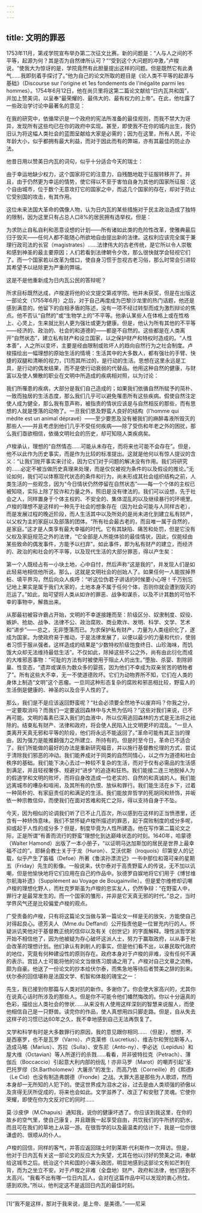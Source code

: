 ```yaml
---
---
---
```

title: 文明的罪恶
---




1753年11月，第戎学院宣布举办第二次征文比赛。新的问题是：“人与人之间的不平等，起源为何？其是否为自然律所认可？”“受到这个大问题的冲激，”卢梭说，“使我大为惊讶的是，学院竟然有此胆量提出这样的问题。但是既然它有此勇气……我即刻着手探讨了。”他为自己的论文所取的题目是《论人类不平等的起源与基础》（Discourse sur l'origine et 1es fondements de l'inégalite parmi les hommes）。1754年6月12日，他在尚贝里将这第二篇论文献给“日内瓦共和国”，并加上赞美词，以呈奉“最荣耀的、最伟大的、最有权力的上帝”。在此，他吐露了一些政治学讨论中最著名的意见：

在我的研究中，依循常识是一个政府的宪法所准备的最佳规则，而我不禁大为讶异，发现所有这些均已在你的政府中实现。甚至，即使我不在你的城内出生，我仍旧认为将这幅人类社会的蓝图呈献给大家是必需的；因为在这里，所有人民，不论年龄大小，似乎都拥有最大利益，而对于因此而有的弊端，亦有其最佳的防止办法。



他昔日用以赞美日内瓦的词句，似乎十分适合今天的瑞士：

由于幸运地缺少权力，这个国家将它的注意力，自残酷地耽于征服转移开了。并且，由于仍然更为幸运的情势，使它得以不至于害怕自身为其他的国家所征服：这个自由城市，位于数个无意攻打它的国家之中，而这几个国家的存在，却对于防止它受别国的攻击，有其作用。



这位未来法国大革命的偶像人物，认为日内瓦的某些措施对于民主政治造成了独特的限制，因为这里只有占总人口8%的居民拥有选举权。但是：

为求防止自私自利和恶意设想的计划——所有诸如此类的危险性改革，使雅典最后归于毁灭——任何人都不能随心所欲地自由提出新的法律。这权利应该完全属于兼理行政司法的长官（magistrates）……法律伟大的古老传统，是它所以令人崇敬和感到神圣的最主要原因；人们若看到法律朝令夕改，那么很快就学会轻视它们了。而一个国家若以改革为借口，使自身习惯于忽视古老习俗，那么时常会引进较其希望予以祛除更为严重的弊端。



这是不是他重新成为日内瓦公民的答辩呢？

所求目标既然达成，卢梭遂将他的论文提交第戎学院。他并未获奖，但是在出版这一部论文（1755年6月）之后，对于自己再度成为巴黎沙龙里的热门话题，他还是感到满意的。他留下的自相矛盾的陈述，没有一项不经过转型而成为激烈辩论的焦点。他不否认“自然的”或“生物学上的”不平等。他承认某些人在体格上或在性格上、心灵上，生来就比别人更为强壮或更为健康。但是，他认为所有其他的不平等——经济的、政治的、社会的和道德的——都是不自然的。这些都是在人类离开“自然状态”，建立私有财产和设立国家，以之保护财产和特权时造成的。“人性本善”，人之所以变坏，主要是经由限制或败坏人的趋向自然行为之社会制度。卢梭描绘出一幅理想的原始生活的情境：生活其中的大多数人，都有强壮的手臂、快捷的双腿和清晰的视力，[1]而其所过的，是行动的生活。思想在这里永远是工具，是行动的偶发结果，而不是使行动衰弱的代替品。他用这种自然的健康，与财富以及使人懒散的职业在文明中所造成的疾病相对照，以为讨论：

我们所罹患的疾病，大部分是我们自己造成的；如果我们依循自然所赋予的简朴、一致而独居的生活态度，那么我们几乎可以避免罹患所有这些疾病。假使自然注定使人成为健全，那么我有意声称，被指责的情状应该是与自然相反的那些，而有思想的人就是堕落的动物了。一旦我们思及野蛮人良好的结构（l'homme qui mèdite est un animal dépravé）——至少要思及没有被我们的麻醉毒液所毁灭的那些人——并且考虑到他们几乎不受任何疾病——除了受伤和年老之外的困扰，那么我们亟欲相信，依循文明社会的历史，却可知晓人类疾病矣。



卢梭承认，理想的“自然情态……可能从未存在，而将来也可能不会存在”。但是，他不以此作为历史事实，而是作为比较的标准提出。这就是他何以有惊人提议的含义：“让我们抛开事实来讨论，因为它们对于问题的解决没有作用。我们将研究的……必定不被当做历史真理来处理，而是仅仅被视为条件的以及假设的推论。”无论如何，我们可以体察现代状态的条件和行为，尚未形成其社会组织结构之前，人类生活的一些观念，因为“今日情状仍然停留在自然状态”——每一个个体的主权已被知晓，实际上除了狡诈和力量之外，照旧是没有律法的。我们可以设想，先于社会之人，同样置身于个体主权的、不安全的、集体混乱的以及继续暴行的环境里。卢梭的理想不是这样的一种先于社会的想象存在（因为社会可能与人同样古老），而是发展过程的晚近阶段，而人生活其中以及所处的是尚未进化到建立私有财产，以父权为主的家庭以及部落的团体。“所有社会最古老的，而且唯一属于自然的，是家庭。”这才是人类享有最大幸福的时代。它有其缺陷、痛苦和处罚，但是它没有父权及家庭规范之外的法律，“它全部是人所能体验的最佳情状，因此，仅能经由某些致命的偶发事件，方能予以扫弃”。如此事件，即为私有财产的建立，而经济的、政治的和社会的不平等，以及现代生活的大部分罪恶，得以产生矣：

第一个人既经占有一小块土地，心中自忖，然后声称“这是我的”，并发现人们是如此轻易地相信他所说。那么，这就是文明社会的创始人了。如果任何一人能拔掉界桩、填平界沟，然后向众人疾呼：“听这位伪君子讲话的时候要小心呀！千万别忘记地上果实是属于我们大家的，土地本身不属于任何个体，否则你就会遭到毁灭的厄运了。”如此，始可望将人类从如许的罪恶、战争和谋杀，以及不计其数的可怕不幸的事物中，解救出来。



从那最初被容许霸占开始，文明的不幸遂接踵而至：阶级区分、奴隶制度、奴役、嫉妒、抢劫、战争、法律不公、政治腐败、商业欺诈、发明、科学、文学、艺术和“进步”——总之，无非堕落而已。为求保护私有财产，力量为人类组织化了，遂成为国家。为使政府易于推动，于是法律发展了，以便以最少的力量和代价，使弱者习惯于服从强者。这样造成的结果是“少数特权阶级饱食终日、山珍海味，而饥饿大众却无法维持最低生活”。不仅如此，除掉这些不公之外，尚有由此衍化而成的大堆邪恶事物：“可耻的方法有时被使用于阻止人的出生。”堕胎、杀婴、割除卵巢、性变态，“遗弃或谋杀为数众多的婴孩，因为他们不幸成为双亲贫苦的牺牲者了”。所有这些大不幸，无一不使道德败坏。它们为动物界所不知，它们在人类的身体上制造“文明”这个恶瘤。一旦同这种形态复杂的腐败和邪恶相比较，野蛮人的生活倒是健康的、神圣的以及合乎人性的了。

那么，我们是不是应该返回野蛮呢？“社会必须要全然地予以废弃吗？你我之分，一定要取消吗？而我们一定要返回森林中与大熊为伍吗？”这些对我们来说，已不再可能。文明的毒素已深入我们的血液中，所以仅用逃回森林的方式是无法将之祛除的。结束私有财产、法律和政府，将会使人民陷入比文明更坏的混乱。“一旦人类离开天真无邪和平等的阶段，他们将永远不能返回了。”革命可能有其正当的理由，因为强力是能推翻强力之所建立、所持有的。但是时至今日，革命已不适合了。我们所能做的最好的办法是重新研究福音，并以施行基督教伦理的方式，尝试于清除我们邪恶的冲动。我们能养成对于同类的自然同情心，以之作为道德和社会秩序的基础。我们能下决心去过一种较不复杂的生活，而对于仅有必需品的生活感到满足，并且轻视奢侈、规避对“进步”的追逐和狂热。我们能接二连三地脱掉人为的假道学和文明的败坏，而将自身改造成一位老实的、自然的和真诚的人。我们能远离城市的嘈杂和喧闹，及其所有的仇恨、放纵和罪行。我们能生活在乡下，过着一种简朴的、有家庭责任的和满足的生活。我们能放弃哲学的死胡同和矫饰，并皈依一种宗教信仰，而使我们在面对苦难和死亡之际，得以支持自身于不坠。

今天，因为相似的论调我们听了已不止几百次，所以感到在这样的正当愤懑里，还含有一种矫饰意味。我们不禁怀疑卢梭所描述的罪恶，起于腐败制度的成分多呢，抑或起于人性的成分多？但是，制度毕竟为人性所建造。他在写作第二篇论文之际，正是所谓“有善而流行的野蛮”理想化到达巅峰状态的时刻。1640年，哈蒙德（Walter Hamond）出版了一本小册子，“以证明马达加斯加的居民是世界上最幸福不过的”。耶稣会教士关于于龙（Huron）、艾沃优斯（Iroquois）印第安人的记载，似乎产生了笛福（Defoe）所著《鲁滨孙漂流记》一书中那位和蔼可亲的星期五（Friday）先生的影像。一般说来，伏尔泰对于高贵野蛮人的传说，无不加以讥嘲，但是他愉快地将它们应用在自己的作品中。狄德罗自娱地将它们用于《博甘维尔航海补遗》（Supplément au Voyage de Bougainville）。但是爱尔维修却讥嘲卢梭的理想化野人，而杜克罗斯虽为卢梭的忠实友人，仍然争辩：“在野蛮人中，罪行才是最常发生的。而一个国家的雏形，并非是它天真无邪的时代。”总之，当时学界风气还是比较偏爱卢梭的观点。

广受责备的卢梭，只有将这篇论文当做与第一篇论文一样是无的放矢，方能使自己对得起良心。德芳夫人（Mme.du Deffand）公开指责他是一位冒充内行的人。怀疑派讥笑他对于基督教正统的信仰以及有关《创世记》的字面解释。理性派哲学家开始不相信他了，因为他被疑为存心破坏这派人士，努力于赢取政府，以从事于社会改革的理想计划。他们承认有剥削人的事实，但是他们看不出，以暴民取代政府的地位，究竟有何种建设性的原则存在。政府本身对于卢梭的非难，没有任何不满的表示。宫廷人士可能将他的论文当做练习朗诵之用了。卢梭对自己文章之流畅，颇为自豪。他送了一份论文的抄本给伏尔泰，而焦急地等待后者赞美之辞的到来。伏尔泰的回信堪称是法国文学、机智和体裁的瑰宝之一：

先生，我已接到你那篇与人类对抗的新作。多谢你了。你会使大家高兴的，尤其你在说真心话时所涉及的那些人。但是你不可能令他们幡然悔改的。你以十分逼真的色彩，描绘出人类社会的惨状……从来没有人使用这样深刻的智慧来说服人，而使他相信自己是一只野兽。读完你的作品，使人真想用四只脚走路。但是，自从失去这样子的习惯已达60年之久，我不幸地感到自己无法再恢复了。

文学和科学有时是大多数罪行的原因，我的意见跟你相同……（但是），想想，不是西塞罗，也不是瓦罗（Varro）、卢克莱修（Lucretius）、维吉尔和贺拉斯等人，造成马略（Marius）、苏拉（Sulla）、安东尼（Anto-ny）、李必达（Lepidus）和屋大维（Octavian）等人所遂行的杀戮……看看，并非彼特拉克（Petrach）、薄伽丘（Boccaccio）引起意大利内部的纷乱！亦非马罗（Marot）的嘲弄引起“圣巴托罗缪（St.Bartholomew）大屠杀”的发生，而高乃依（Corneille）的《熙德》（Le Cid）也没有制造弗朗德（Fronde）之战。大罪大恶是那些为人歌颂，然而本身却一无所知的人犯下的。使这世界成为泪水之谷，过去是由人类顽强的骄傲以及贪得无厌所促成的，将来也会如此。文学滋养了、改正了和安慰了灵魂。它使你荣耀，即使在你为文反对它的同时……

莫·沙皮伊（M.Chapuis）通知我，说你的健康坏透了。你应该到我这里，在你的故乡的空气里，使自己康复，并且跟我一起享受自由，共饮我们的牛所挤的奶水，而且可在我们的草地上从容一游。在很哲学的以及最温柔的估计下，我是一位你很谦虚的、很顺从的仆人。



卢梭的回信，同样的客气，并答应返回瑞士时到莱斯·代利斯作一次拜访。但是，他对于日内瓦有关这一部论文的反应大为失望，尤其在他以讨好的赞美之词，奉献给这城市之后。统治这个共和国的小寡头政团，明显地感到这部论文有如芒刺在背，而为之坐立不安。对于卢梭之非难（全盘地）财产、政府和法律，他们感到不太高兴。“我看不出有哪一位日内瓦人，会对在这篇作品中可以发现的衷心热忱，感到欢欣。”所以，他判定这不是返回日内瓦的最佳时刻。



* * *



[1]“我不是这样，那对于我来说，是上帝、是美德。”——尼采